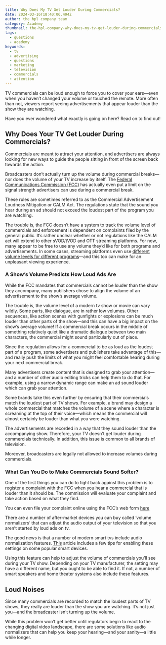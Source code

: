 ```yaml
---
title: Why Does My TV Get Louder During Commercials?
date: 2024-03-16T18:40:06.494Z
author: the hpl company team
category: Academy
thumbnail: the-hpl-company-why-does-my-tv-get-louder-during-commercials-header.png
tags:
  - questions
  - academy
keywords:
  - tv
  - advertising
  - questions
  - marketing
  - television
  - commercials
  - attention
---
```

TV commercials can be loud enough to force you to cover your ears—even when you haven’t changed your volume or touched the remote. More often than not, viewers report seeing advertisements that appear louder than the show they are watching.

Have you ever wondered what exactly is going on here? Read on to find out!

## Why Does Your TV Get Louder During Commercials?

Commercials are meant to attract your attention, and advertisers are always looking for new ways to guide the people sitting in front of the screen back towards the action.

Broadcasters don’t actually turn up the volume during commercial breaks—nor does the volume of your TV increase by itself. The [Federal Communications Commission (FCC)](https://www.fcc.gov/consumers/guides/loud-commercials-tv?utm_source=hplcompany&utm_medium=organic&utm_campaign=ask-an-advertiser&utm_content=article-link&utm_term=calm_act_information) has actually even put a limit on the signal strength advertisers can use during a commercial break.

These rules are sometimes referred to as the Commercial Advertisement Loudness Mitigation or CALM Act. The regulations state that the sound you hear during an ad should not exceed the loudest part of the program you are watching.

The trouble is, the FCC doesn’t have a system to track the volume level of commercials and enforcement is dependent on complaints filed by the general public. It’s rather unclear whether or not regulations like the CALM act will extend to other sVOD/tVOD and OTT streaming platforms. For now, many appear to be free to use any volume they’d like for both programs and advertisements. In some cases, streaming platforms even use [different volume levels for different programs](https://www.techhive.com/article/579229/streaming-tvs-invisible-annoyance.html?utm_source=hplcompany&utm_medium=organic&utm_campaign=ask-an-advertiser&utm_content=article%20link&utm_term=techhive-streaming-invisible-annoyance)—and this too can make for an unpleasant viewing experience.

### A Show’s Volume Predicts How Loud Ads Are

While the FCC mandates that commercials cannot be louder than the show they accompany, many publishers chose to align the volume of an advertisement to the show’s average volume.

The trouble is, the volume level of a modern tv show or movie can vary wildly. Some parts, like dialogue, are in rather low volumes. Other sequences, like action scenes with gunfights or explosions can be much louder than other parts of the show—and this can have a big impact on the show’s average volume! If a commercial break occurs in the middle of something relatively quiet like a dramatic dialogue between two main characters, the commercial might sound particularly out of place.

Since the regulation allows for a commercial to be as loud as the loudest part of a program, some advertisers and publishers take advantage of this—and really push the limits of what you might feel comfortable hearing during your next commercial break.

Many advertisers create content that is designed to grab your attention—and a number of other audio editing tricks can help them to do that. For example, using a narrow dynamic range can make an ad sound louder which can grab your attention.

Some brands take this even further by ensuring that their commercials match the loudest part of TV shows. For example, a brand may design a whole commercial that matches the volume of a scene where a character is screaming at the top of their voice—which means the commercial will almost certainly be louder than what you were watching.

The advertisements are recorded in a way that they sound louder than the accompanying show. Therefore, your TV doesn’t get louder during commercials technically. In addition, this issue is common to all brands of television.

Moreover, broadcasters are legally not allowed to increase volumes during commercials.

### What Can You Do to Make Commercials Sound Softer?

One of the first things you can do to fight back against this problem is to register a complaint with the FCC when you hear a commercial that is louder than it should be. The commission will evaluate your complaint and take action based on what they find.

You can even file your complaint online using the FCC’s web form [here](https://consumercomplaints.fcc.gov/hc/en-us?utm_source=hplcompany&utm_medium=organic&utm_campaign=ask-an-advertiser&utm_content=article-link&utm_term=calm_act_complaint)

There are a number of after-market devices you can buy called ‘volume normalizers’ that can adjust the audio output of your television so that you aren’t started by loud ads on tv.

The good news is that a number of modern smart tvs include audio normalization features. [This](https://www.komando.com/tech-tips/get-clearer-sounds-from-your-tv-with-this-one-hidden-setting/424454/?utm_source=hplcompany&utm_medium=organic&utm_campaign=ask-an-advertiser&utm_content=article%20link&utm_term=komando-get-clearer-sound) article includes a few tips for enabling these settings on some popular smart devices.

Using this feature can help to adjust the volume of commercials you’ll see during your TV show. Depending on your TV manufacturer, the setting may have a different name, but you ought to be able to find it. If not, a number of smart speakers and home theater systems also include these features.

## Loud Noises

Since many commercials are recorded to match the loudest parts of TV shows, they really are louder than the show you are watching. It’s not just you—and the broadcaster isn’t turning up the volume.

While this problem won’t get better until regulators begin to react to the changing digital video landscape, there are some solutions like audio normalizers that can help you keep your hearing—and your sanity—a little while longer.